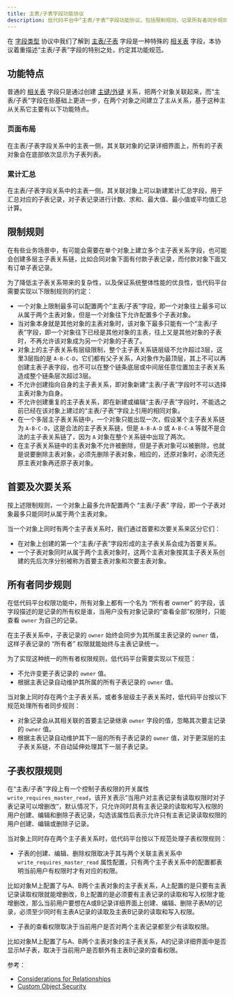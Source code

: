 ```yaml
---
title: 主表/子表字段功能协议
description: 低代码平台中“主表/子表”字段功能协议，包括限制规则，记录所有者同步规则以及累计汇总功能约束等。
---
```


在 [字段类型](/docs/metadata-field-type) 协议中我们了解到 [主表/子表](/docs/metadata-field-type#%E4%B8%BB%E8%A1%A8/%E5%AD%90%E8%A1%A8%E5%AD%97%E6%AE%B5%E7%B1%BB%E5%9E%8B) 字段是一种特殊的 [相关表](/docs/metadata-field-type#%E7%9B%B8%E5%85%B3%E8%A1%A8%E5%AD%97%E6%AE%B5%E7%B1%BB%E5%9E%8B) 字段，本协议着重描述“主表/子表”字段的特别之处，约定其功能规范。

## 功能特点

普通的 [相关表](/docs/metadata-field-type#%E7%9B%B8%E5%85%B3%E8%A1%A8%E5%AD%97%E6%AE%B5%E7%B1%BB%E5%9E%8B) 字段只是通过创建 [主键/外键](/docs/metadata-field-type#%E4%B8%BB%E9%94%AE/%E5%A4%96%E9%94%AE%E5%AD%97%E6%AE%B5) 关系，把两个对象关联起来，而“主表/子表”字段在些基础上更进一步，在两个对象之间建立了主从关系，基于这种主从关系它主要有以下功能特点。

### 页面布局

在主表/子表字段关系中的主表一侧，其关联对象的记录详细界面上，所有的子表对象会在底部依次显示为子表列表。

### 累计汇总

在主表/子表字段关系中的主表一侧，其关联对象上可以新建累计汇总字段，用于汇总对应的子表记录，对子表记录进行计数、求和、最大值、最小值或平均值汇总计算。

## 限制规则

在有些业务场景中，有可能会需要在单个对象上建立多个主子表关系字段，也可能会创建多层主子表关系链，比如合同对象下面有付款子表记录，而付款对象下面又有订单子表记录。

为了降低主子表关系带来的复杂性，以及保证系统整体性能的优良性，低代码平台需要实现以下限制规则的约定：

- 一个对象上限制最多可以配置两个“主表/子表”字段，即一个对象往上最多可以从属于两个主表对象，但是一个对象往下允许配置多个子表对象。
- 当对象本身就是其他对象的主表对象时，该对象下最多只能有一个“主表/子表”字段，即一个对象往下已经是其他对象的主表，往上又是其他对象的子表时，不再允许该对象成为另一个对象的子表了。
- 对象上的主子表关系有层级限制，整个主子表关系链层级不允许超过3层，这里3层指的是 `A-B-C-D`，它们都有父子关系，A对象作为最顶层，其上不可以再创建主表子表字段，也不可以在整个链条底层或中间层任意位置加主子表关系造成整个链条层次超过3层。
- 不允许创建指向自身的主子表关系，即对象新建“主表/子表”字段时不可以选择主表对象为自身。
- 不允许创建重复的主子表关系，即在新建或编辑“主表/子表”字段时，不能选之前已经在该对象上建过的“主表/子表”字段上引用的相同对象。
- 在一个多层主子表关系链中，一个对象只能出现一次，假设某个主子表关系链为 `A-B-C-D`，这是合法的主子表关系链，但是 `A-B-A-D` 或 `A-B-C-A` 等就不是合法的主子表关系链了，因为 `A` 对象在整个关系链中出现了两次。
- 在主子表关系链中的主表对象不允许被删除，但是子表对象可以被删除，也就是说要删除主表对象，必须先删除子表对象，相应的，还原对象时，必须先还原主表对象再还原子表对象。

## 首要及次要关系

按上述限制规则，一个对象上最多允许配置两个 “主表/子表” 字段，即一个子表对象最多只能同时从属于两个主表对象。

当一个对象上同时有两个主子表关系时，我们通过首要和次要关系来区分它们：

- 在对象上创建的第一个“主表/子表”字段形成的主子表关系会成为首要关系。
- 一个子表对象同时从属于两个主表对象时，这两个主表对象按其主子表关系创建的先后次序分别被称为首要主表对象和次要主表对象。

## 所有者同步规则

在低代码平台权限功能中，所有对象上都有一个名为 “所有者 owner” 的字段，该字段描述的是记录的所有权是谁，当用户没有对象记录的“查看全部”权限时，只能查看 `owner` 为自己的记录。

在主子表关系中，子表记录的 `owner` 始终会同步为其所属主表记录的 `owner` 值，这样子表记录的 “所有者” 权限就能始终与主表记录统一。

为了实现这种统一的所有者权限规则，低代码平台需要实现以下规范：

- 不允许变更子表记录的 `owner` 值。
- 根据主表记录自动维护其所属的所有子表记录的 `owner` 值。

当对象上同时存在两个主子表关系，或者多层级主子表关系时，低代码平台按以下规范处理所有者同步规则：

- 对象记录会从其相关联的首要主记录继承 `owner` 字段的值，忽略其次要主记录的 `owner` 值。
- 根据主表记录自动维护其下一层的所有子表记录的 `owner` 值，对于更深层的主子表关系链，不自动延伸处理其下一层子表记录。

## 子表权限规则

在“主表/子表”字段上有一个控制子表权限的开关属性 `write_requires_master_read`，该开关表示“当用户对主表记录有读取权限时对子表记录可以增删改”，默认情况下，只允许同时具有主表记录的读取和写入权限的用户创建、编辑和删除子表记录，勾选该属性后表示允许只有主表记录读取权限的用户创建、编辑或删除子记录。

当对象上同时存在两个主子表关系时，低代码平台按以下规范处理子表权限规则：

- 子表的创建、编辑、删除权限取决于其与两个关联主表关系中 `write_requires_master_read` 属性配置，只有两个主子表关系中的配置都表明当前用户有权限时才有对应的权限。

比如对象M上配置了与A、B两个主表对象的主子表关系，A上配置的是只要有主表记录读取权限就能增删改，B上配置的是必须要有主表记录的读取和写入权限才能增删改，那么当前用户要想在A或B记录详细界面上创建、编辑、删除子表M的记录，必须至少同时有主表A记录的读取及主表B记录的读取和写入权限。

- 子表的查看权限取决于当前用户是否对两个主表记录都至少有读取权限。

比如对象M上配置了与A、B两个主表对象的主子表关系，A的记录详细界面中是否显示M子表，取决于当前用户是否额外有主表B记录的查看权限。

参考：

- [Considerations for Relationships](https://help.salesforce.com/articleView?id=sf.relationships_considerations.htm&type=5)
- [Custom Object Security](https://help.salesforce.com/articleView?id=sf.dev_security.htm&type=5)
